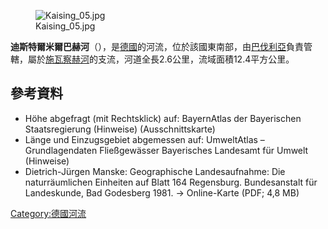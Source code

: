{{Coord|49.03829|N|11.35979|E|display=title}}
[[Image:Kaising_05.jpg|right]]

'''迪斯特爾米爾巴赫河'''（{{lang-de|Distelmühlbach}}），是[[德國|德國]]的河流，位於該國東南部，由[[巴伐利亞|巴伐利亞]]負責管轄，屬於[[施瓦察赫河_(阿爾特米爾河)|施瓦察赫河]]的支流，河道全長2.6公里，流域面積12.4平方公里。

==參考資料==
* Höhe abgefragt (mit Rechtsklick) auf: BayernAtlas der Bayerischen Staatsregierung (Hinweise) (Ausschnittskarte)
* Länge und Einzugsgebiet abgemessen auf: UmweltAtlas – Grundlagendaten Fließgewässer Bayerisches Landesamt für Umwelt (Hinweise)
* Dietrich-Jürgen Manske: Geographische Landesaufnahme: Die naturräumlichen Einheiten auf Blatt 164 Regensburg. Bundesanstalt für Landeskunde, Bad Godesberg 1981. → Online-Karte (PDF; 4,8 MB)

{{Germany-geo-stub}}
[[Category:德國河流|Category:德國河流]]